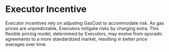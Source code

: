 # Executor Incentive

Executor incentives rely on adjusting GasCost to accommodate risk. As gas prices are unpredictable, Executors mitigate risks by charging extra. This flexible pricing model, determined by Executors, may evolve from sporadic agreements to a more standardized market, resulting in better price averages over time.
